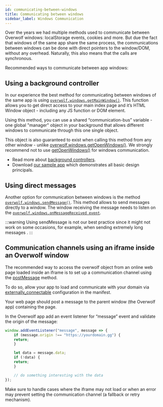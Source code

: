 ```yaml
---
id: communicating-between-windows
title: Communicating between windows
sidebar_label: Windows Communication
---
```


Over the years we had multiple methods used to communicate between Overwolf windows: localStorage events, cookies and more.
But due the fact that windows of the same app share the same process, the communications between windows can be done with direct pointers to the window/DOM, without any overhead. Naturally, this also means that the calls are synchronous.

Recommended ways to communicate between app windows:

## Using a background controller

In our experience the best method for communicating between windows of the same app is using [`overwolf.windows.getMainWindow()`](/api/windows). This function allows you to get direct access to your main index page and it’s HTML Window object - including any JS function or DOM element.   

Using this method, you can use a shared “communication-bus” variable - one global "manager" object in your background that allows different windows to communicate through this one single object. 

This object is also guaranteed to exist when calling this method from any other window - unlike [overwolf.windows.getOpenWindows()](/api/windows#getopenwindowscallback). We strongly recommend not to use [getOpenWindows()](/api/windows#getopenwindowscallback) for windows communication.

* Read more about [background controllers](windows-tips#use-a-background-controller). 
* Download [our sample app](/start/basic-app/sample-app) which demonstrates all basic design principals.

## Using direct messages

Another option for communication between windows is the method [`overwolf.windows.sendMessage()`](/api/windows). This method allows to send messages directly to a window. The window receiving the message needs to listen on the [`overwolf.windows.onMessageReceived event`](/api/windows).

:::warning
Using sendMessage is not our best practice since it might not work on some occasions, for example, when sending extremely long messages .
:::

## Communication channels using an iframe inside an Overwolf window

The recommended way to access the overwolf object from an online web page loaded inside an iframe is to set up a communication channel using the [postMessage](https://developer.mozilla.org/en-US/docs/Web/api/Window/postMessage) method.  

To do so, allow your app to load and communicate with your domain via [externally_connectable](/api/manifest#externally_connectable) configuration in the manifest.  

Your web page should post a message to the parent window (the Overwolf app) containing the page.  

In the Overwolf app add an event listener for “message” event and validate the origin of the message:

```js
window.addEventListener("message", message => {
	if (message.origin !== "https://yourdomain.gg") {
	return;
	}

	let data = message.data;
	if (!data) {
	return;
	}

	// do something interesting with the data
});
```

Make sure to handle cases where the iframe may not load or when an error may prevent setting the communication channel (a fallback or retry mechanism).